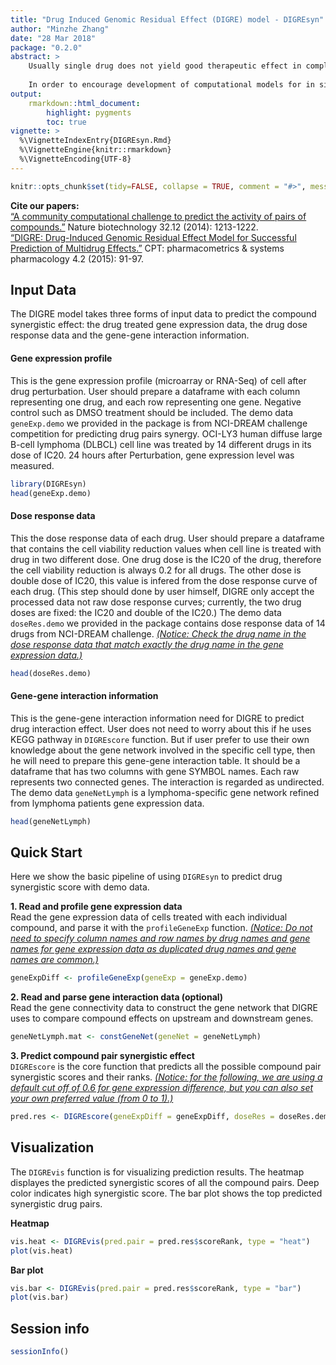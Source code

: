 ```yaml
---
title: "Drug Induced Genomic Residual Effect (DIGRE) model - DIGREsyn"
author: "Minzhe Zhang"
date: "28 Mar 2018"
package: "0.2.0"
abstract: >
    Usually single drug does not yield good therapeutic effect in complex disease like cancer. To overcome the shortage of monotherapy such as lack of efficacy and drug resistance, now researchers are shifting from traditional “one gene, one drug, one disease” paradigm to looking for synergistic multi-drug combinations which can modulate multiple cellular process simultaneously. Traditional high throughput screening is impractical to search for effective multi-drug therapies regarding the huge volumes of possible combinations, alternative in silico approach that can predict drug synergism will greatly reduce the time and cost for experimental validations.  
    
    In order to encourage development of computational models for in silico drug screening, in 2012, the DREAM Challenge initiative in collaboration with the National Cancer Institute launched a community-based challenge for predicting compound pair synergism. The transcriptomic and dose response data of 14 individual drugs were generated to predict the synergistic effect of all the 91 possible drug pair combinations. Prediction performances were evaluated by the experimentally derived synergistic effect, and quantified using probabilistic concordance index (PC-index). In the challenge, the PC-index of the total 31 submission ranged from 0.61 to 0.42 (random guess has PC-index 0.5). The best performed method, Drug-Induced Genomic Residual Effect (DIGRE) model developed by our team has significantly higher PC-index (0.613), and much greater consistency comparing to the remaining methods.  
output: 
    rmarkdown::html_document:
        highlight: pygments
        toc: true
vignette: >
  %\VignetteIndexEntry{DIGREsyn.Rmd}
  %\VignetteEngine{knitr::rmarkdown}
  %\VignetteEncoding{UTF-8}
---
```


```r
knitr::opts_chunk$set(tidy=FALSE, collapse = TRUE, comment = "#>", message=FALSE, error=FALSE, warning=TRUE)
```

**Cite our papers:**  
["A community computational challenge to predict the activity of pairs of compounds."](http://www.nature.com/nbt/journal/v32/n12/full/nbt.3052.html) Nature biotechnology 32.12 (2014): 1213-1222.  
["DIGRE: Drug-Induced Genomic Residual Effect Model for Successful Prediction of Multidrug Effects."](http://onlinelibrary.wiley.com/doi/10.1002/psp4.1/abstract;jsessionid=2874AA1DB0B0E048BA1041B8D46BA07D.f03t04) CPT: pharmacometrics & systems pharmacology 4.2 (2015): 91-97.

## Input Data 

The DIGRE model takes three forms of input data to predict the compound synergistic effect: the drug treated gene expression data, the drug dose response data and the gene-gene interaction information.

#### Gene expression profile

This is the gene expression profile (microarray or RNA-Seq) of cell after drug perturbation. User should prepare a dataframe with each column representing one drug, and each row representing one gene. Negative control such as DMSO treatment should be included. The demo data `geneExp.demo` we provided in the package is from NCI-DREAM challenge competition for predicting drug pairs synergy. OCI-LY3 human diffuse large B-cell lymphoma (DLBCL) cell line was treated by 14 different drugs in its dose of IC20. 24 hours after Perturbation, gene expression level was measured.
```r
library(DIGREsyn)
head(geneExp.demo)
```

#### Dose response data

This the dose response data of each drug. User should prepare a dataframe that contains the cell viability reduction values when cell line is treated with drug in two different dose. One drug dose is the IC20 of the drug, therefore the cell viability reduction is always 0.2 for all drugs. The other dose is double dose of IC20, this value is infered from the dose response curve of each drug. (This step should done by user himself, DIGRE only accept the processed data not raw dose response curves; currently, the two drug doses are fixed: the IC20 and double of the IC20.) The demo data `doseRes.demo` we provided in the package contains dose response data of 14 drugs from NCI-DREAM challenge. <u>*(Notice: Check the drug name in the dose response data that match exactly the drug name in the gene expression data.)*</u>
```r
head(doseRes.demo)
```

#### Gene-gene interaction information

This is the gene-gene interaction information need for DIGRE to predict drug interaction effect. User does not need to worry about this if he uses KEGG pathway in `DIGREscore` function. But if user prefer to use their own knowledge about the gene network involved in the specific cell type, then he will need to prepare this gene-gene interaction table. It should be a dataframe that has two columns with gene SYMBOL names. Each raw represents two connected genes. The interaction is regarded as undirected. The demo data `geneNetLymph` is a lymphoma-specific gene network refined from lymphoma patients gene expression data.
```r
head(geneNetLymph)
```

## Quick Start  

Here we show the basic pipeline of using `DIGREsyn` to predict drug synergistic score with demo data.

**1. Read and profile gene expression data**  
Read the gene expression data of cells treated with each individual compound, and parse it with the `profileGeneExp` function. <u>*(Notice: Do not need to specify column names and row names by drug names and gene names for gene expression data as duplicated drug names and gene names are common.)*</u>
```r
geneExpDiff <- profileGeneExp(geneExp = geneExp.demo)
```

**2. Read and parse gene interaction data (optional)**  
Read the gene connectivity data to construct the gene network that DIGRE uses to compare compound effects on upstream and downstream genes. 
```r
geneNetLymph.mat <- constGeneNet(geneNet = geneNetLymph)
```

**3. Predict compound pair synergistic effect **  
`DIGREscore` is the core function that predicts all the possible compound pair synergistic scores and their ranks. <u>*(Notice: for the following, we are using a default cut off of 0.6 for gene expression difference, but you can also set your own preferred value (from 0 to 1).)*</u>
```r
pred.res <- DIGREscore(geneExpDiff = geneExpDiff, doseRes = doseRes.demo, pathway = "GeneNet", geneNet = geneNetLymph.mat, fold = 0.6)
```

## Visualization
The `DIGREvis` function is for visualizing prediction results. The heatmap displayes the predicted synergistic scores of all the compound pairs. Deep color indicates high synergistic score. The bar plot shows the top predicted synergistic drug pairs.

**Heatmap** 
```r
vis.heat <- DIGREvis(pred.pair = pred.res$scoreRank, type = "heat")
plot(vis.heat)
```

**Bar plot**  
```r
vis.bar <- DIGREvis(pred.pair = pred.res$scoreRank, type = "bar")
plot(vis.bar)
```


## Session info
```r
sessionInfo()
```